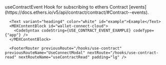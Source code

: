 

<MDXLayout>
  <MDXContentSection>
      <Text variant="heading4" color="white" id="use-contract-event">useContractEvent</Text>
      <MDXContentBlock id="get-started">
        Hook for subscribing to ethers Contract [events](https://docs.ethers.io/v5/api/contract/contract/#Contract--events).
        <CodeSyntax codeString={USE_CONTRACT_EVENT} codeType={"app"} />
      </MDXContentBlock>

      <Text variant="heading4" color="white" id="example">Example</Text>
      <MDXContentBlock id="wallet-connect-cloud">
        <CodeSyntax codeString={USE_CONTRACT_EVENT_EXAMPLE} codeType={"app"} />
      </MDXContentBlock>

      <FooterRouter previousRoute="/hooks/use-contract" previousRouteName="UseConnectModal" nextRoute="/hooks/use-contract-read" nextRouteName="useContractRead" padding="lg" />

  </MDXContentSection>
  <MDXToCSection data={USE_CONTRACT_EVENT_TOC}/>
</MDXLayout>
